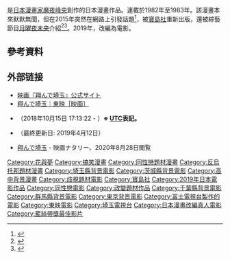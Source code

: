 {{Infobox animanga/Headerofja
|title= 飛翔吧！埼玉
|image= 
|size= 
|caption= 
|japanese= 翔んで埼玉
|english= Fly Me to the Saitama
|kana= とんでさいたま
|romaji= Tonde Saitama
|genre= [[搞笑漫畫|搞笑漫畫]]
}}
{{Infobox animanga/name
|original= 
|official= 
|formal= {{flagicon|TWN}} 飛翔吧！埼玉
|common= 飛翔埼玉
}}
{{Infobox animanga/Manga
|標題= 
|作者= [[魔夜峰央|魔夜峰央]]
|作畫= 
|出版社= {{Flagicon|JPN}} [[宝岛社|宝岛社]]
|其他出版社= 
|連載雜誌= [[花與夢|花與夢]]
|label= This manga is amazing! comics
|開始= 1982年冬季別冊
|結束= 1983年夏季別冊
|冊数= 全1卷
|話数= 
|其他= 
}}
{{Infobox animanga/Footerofja}}

{{日本作品|'''飛翔吧！埼玉'''|翔んで埼玉}}是[[日本漫畫家|日本漫畫家]][[魔夜峰央|魔夜峰央]]創作的日本漫畫作品。連載於1982年至1983年。該漫畫本來默默無聞，但在2015年突然在網路上引發話題<ref>{{Cite web |url= http://togetter.com/li/869437 |title= 魔夜峰央作 差別の残酷さを描いた伝説の埼玉マンガ『翔んで埼玉』→衝撃の内容にザワつくTL |publisher= Togetter |accessdate= 2018-04-09 |archive-date= 2021-01-24 |archive-url= https://web.archive.org/web/20210124041403/https://togetter.com/li/869437 |dead-url= no }}</ref>，被[[寶島社|寶島社]]重新出版，還被綜藝節目[[月曜夜未央|月曜夜未央]]介紹<ref>{{Cite web|author=Narinari.com編集部|date=2015-11-03|url=https://www.narinari.com/Nd/20151134516.html|title=衝撃の埼玉ディス漫画が復刊へ、「月曜から夜ふかし」も紹介で話題。|website=[[Narinari.com|ナリナリドットコム]]|accessdate=2019-02-11|archive-date=2021-01-20|archive-url=https://web.archive.org/web/20210120063121/https://www.narinari.com/Nd/20151134516.html|dead-url=no}}</ref><ref>{{Cite web|author=高部 知子 : 東洋経済オンライン編集部|date=2016-05-12|url=https://toyokeizai.net/articles/amp/116511|title=55万部！「翔んで埼玉」がバカ売れした理由 30年前の復刻マンガが、なぜ爆発したのか（…売れる一番のきっかけとなったのは『月曜から夜ふかし』）|website=[[東洋経済新報社#「週刊東洋経済」|東洋経済オンライン]]|publisher=[[東洋経済新報社|株式会社東洋経済新報社]]|accessdate=2019-02-21|archive-date=2020-08-25|archive-url=https://web.archive.org/web/20200825205623/https://toyokeizai.net/articles/amp/116511|dead-url=no}}</ref>。2019年，改編為電影。

== 參考資料 ==
{{reflist}}

== 外部链接==
* [http://www.tondesaitama.com/ 映画『翔んで埼玉』公式サイト] {{Wayback|url=http://www.tondesaitama.com/ |date=20180817061215 }}
* [https://www.toei.co.jp/movie/details/1212474_951.html 翔んで埼玉｜東映［映画］] {{Wayback|url=https://www.toei.co.jp/movie/details/1212474_951.html |date=20201222145714 }}
* {{Twitter|m_tondesaitama|映画『翔んで埼玉』公式}}（2018年10月15日 17:13:22 - ）'''※ [[協定世界時|UTC]]表記。'''
* {{YouTube|playlist = PLxHsr7mwbim_qsEhAOAoziyoy6JhFOd2X|2019年2月22日（金）公開　映画『翔んで埼玉』}}（最終更新日: 2019年4月12日）
* [https://natalie.mu/eiga/film/175746 翔んで埼玉] {{Wayback|url=https://natalie.mu/eiga/film/175746 |date=20200917105937 }} - 映画ナタリー、2020年8月28日閲覧

{{藍絲帶獎最佳影片}}

{{DEFAULTSORT:Tonde Saitama}}
[[Category:花與夢|Category:花與夢]]
[[Category:搞笑漫畫|Category:搞笑漫畫]]
[[Category:同性戀題材漫畫|Category:同性戀題材漫畫]]
[[Category:反烏托邦題材漫畫|Category:反烏托邦題材漫畫]]
[[Category:埼玉縣背景電影|Category:埼玉縣背景電影]]
[[Category:茨城縣背景電影|Category:茨城縣背景電影]]
[[Category:高中背景漫畫|Category:高中背景漫畫]]
[[Category:歧視題材電影|Category:歧視題材電影]]
[[Category:寶島社|Category:寶島社]]
[[Category:2019年日本電影作品|Category:2019年日本電影作品]]
[[Category:同性戀電影|Category:同性戀電影]]
[[Category:政變題材作品|Category:政變題材作品]]
[[Category:千葉縣背景電影|Category:千葉縣背景電影]]
[[Category:群馬縣背景電影|Category:群馬縣背景電影]]
[[Category:東京背景電影|Category:東京背景電影]]
[[Category:富士電視台製作的電影|Category:富士電視台製作的電影]]
[[Category:東映電影|Category:東映電影]]
[[Category:埼玉電視台|Category:埼玉電視台]]
[[Category:日本漫畫改編真人電影|Category:日本漫畫改編真人電影]]
[[Category:藍絲帶獎最佳影片|Category:藍絲帶獎最佳影片]]